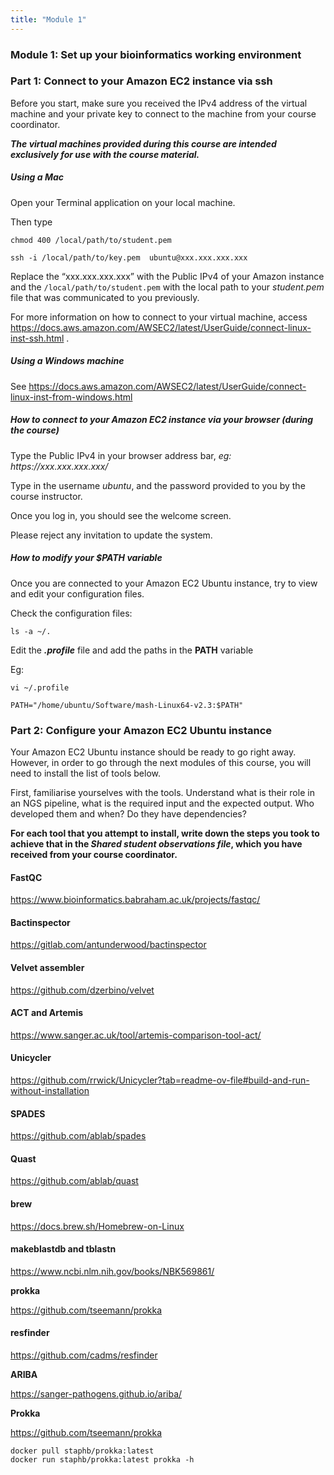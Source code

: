 ```yaml
---
title: "Module 1"
---
```


### Module 1: Set up your bioinformatics working environment

### Part 1: Connect to your Amazon EC2 instance via ssh

Before you start, make sure you received the IPv4 address of the virtual machine and your private key to connect to the machine from your course coordinator.

***The virtual machines provided during this course are intended exclusively for use with the course material.***

##### **Using a Mac**

Open your Terminal application on your local machine.

Then type

`chmod 400 /local/path/to/student.pem`

`ssh -i /local/path/to/key.pem  ubuntu@xxx.xxx.xxx.xxx`

Replace the “xxx.xxx.xxx.xxx” with the Public IPv4 of your Amazon instance and the `/local/path/to/student.pem` with the local path to your *student.pem* file that was communicated to you previously.

For more information on how to connect to your virtual machine, access <https://docs.aws.amazon.com/AWSEC2/latest/UserGuide/connect-linux-inst-ssh.html> .

##### Using a Windows machine

See <https://docs.aws.amazon.com/AWSEC2/latest/UserGuide/connect-linux-inst-from-windows.html>

##### How to connect to your Amazon EC2 instance via your browser (during the course)

Type the Public IPv4 in your browser address bar, *eg: https://xxx.xxx.xxx.xxx/*

Type in the username *ubuntu*, and the password provided to you by the course instructor.

Once you log in, you should see the welcome screen.

Please reject any invitation to update the system.

##### How to modify your \$PATH variable

Once you are connected to your Amazon EC2 Ubuntu instance, try to view and edit your configuration files. 

Check the configuration files:

`ls -a ~/.`

Edit the ***.profile*** file and add the paths in the **PATH** variable

Eg:

`vi ~/.profile`

`PATH="/home/ubuntu/Software/mash-Linux64-v2.3:$PATH"`

### Part 2: Configure your Amazon EC2 Ubuntu instance

Your Amazon EC2 Ubuntu instance should be ready to go right away. However, in order to go through the next modules of this course, you will need to install the list of tools below.

First, familiarise yourselves with the tools. Understand what is their role in an NGS pipeline, what is the required input and the expected output. Who developed them and when? Do they have dependencies?

**For each tool that you attempt to install, write down the steps you took to achieve that in the *Shared student observations file*, which you have received from your course coordinator.**

#### FastQC

<https://www.bioinformatics.babraham.ac.uk/projects/fastqc/>

#### Bactinspector

<https://gitlab.com/antunderwood/bactinspector>

#### Velvet assembler

<https://github.com/dzerbino/velvet>

```{=html}
<!--  Velvet is installed here: 

`/usr/share/miniconda/pkgs/velvet-1.2.10-h5bf99c6_4/bin/velveth`

Add */usr/share/miniconda/pkgs/velvet-1.2.10-h5bf99c6_4/bin/* to **PATH** -->
```

#### ACT and Artemis

<https://www.sanger.ac.uk/tool/artemis-comparison-tool-act/>

<!-- `conda install bioconda::velvet` -->

#### Unicycler 

<https://github.com/rrwick/Unicycler?tab=readme-ov-file#build-and-run-without-installation>

```{=html}
<!-- `git clone https://github.com/rrwick/Unicycler.git`

`cd Unicycler`

`python3 setup.py install` -->
```

#### SPADES

<https://github.com/ablab/spades>

```{=html}
<!-- `wget https://github.com/ablab/spades/releases/download/v4.0.0/SPAdes-4.0.0-Linux.tar.gz`

[//]: `tar -xzf SPAdes-4.0.0-Linux.tar.gz`

[//]:`cd SPAdes-4.0.0-Linux/bin/` 

Add spades.py to \~/.profile -->
```

#### Quast

<https://github.com/ablab/quast>

```{=html}
<!-- [//]:`conda install -c bioconda quast`

[//]: Eg on how to run Quast

[//]:`quast.py test_data/contigs_1.fasta \`

[//]:`test_data/contigs_2.fasta \`

[//]:`-r test_data/reference.fasta.gz \`

[//]:`-g test_data/genes.txt \`

[//]:`-1 test_data/reads1.fastq.gz -2 test_data/reads2.fastq.gz \`

[//]:`-o quast_test_output`

[//]: Quast path: */home/ubuntu/Software/quast/build/scripts-3.8/quast.py* -->
```

#### brew

<https://docs.brew.sh/Homebrew-on-Linux>

```{=html}
<!-- [//]:`/bin/bash -c "$(curl -fsSL https://raw.githubusercontent.com/Homebrew/install/HEAD/install.sh)"`

[//]:
[//]:`echo >> /home/ubuntu/.zshrc`

[//]:`echo 'eval "$(/home/linuxbrew/.linuxbrew/bin/brew shellenv)"' >> /home/ubuntu/.zshrc`

`eval "$(/home/linuxbrew/.linuxbrew/bin/brew shellenv)"` -->
```

#### makeblastdb and tblastn

<https://www.ncbi.nlm.nih.gov/books/NBK569861/>

**prokka**

<https://github.com/tseemann/prokka>

```{=html}
<!-- #### Install prokka

\
`brew install brewsci/bio/prokka` -->
```

#### resfinder

<https://github.com/cadms/resfinder>

```{=html}
<!-- `pip install resfinder`

\
`python /home/ubuntu/.local/lib/python3.9/site-packages/resfinder/run_resfinder.py`

`/usr/share/doc/ncbi-blast+` -->
```

**ARIBA**

<https://sanger-pathogens.github.io/ariba/> <!-- In the ARIBA install, follow these instructions: https://github.com/sanger-pathogens/ariba/issues/327 
Modify accordingly in sudo vi /usr/local/lib/python3.8/dist-packages/ariba/samtools_variants.py    -->

**Prokka**

<https://github.com/tseemann/prokka>

```         
docker pull staphb/prokka:latest
docker run staphb/prokka:latest prokka -h
```
